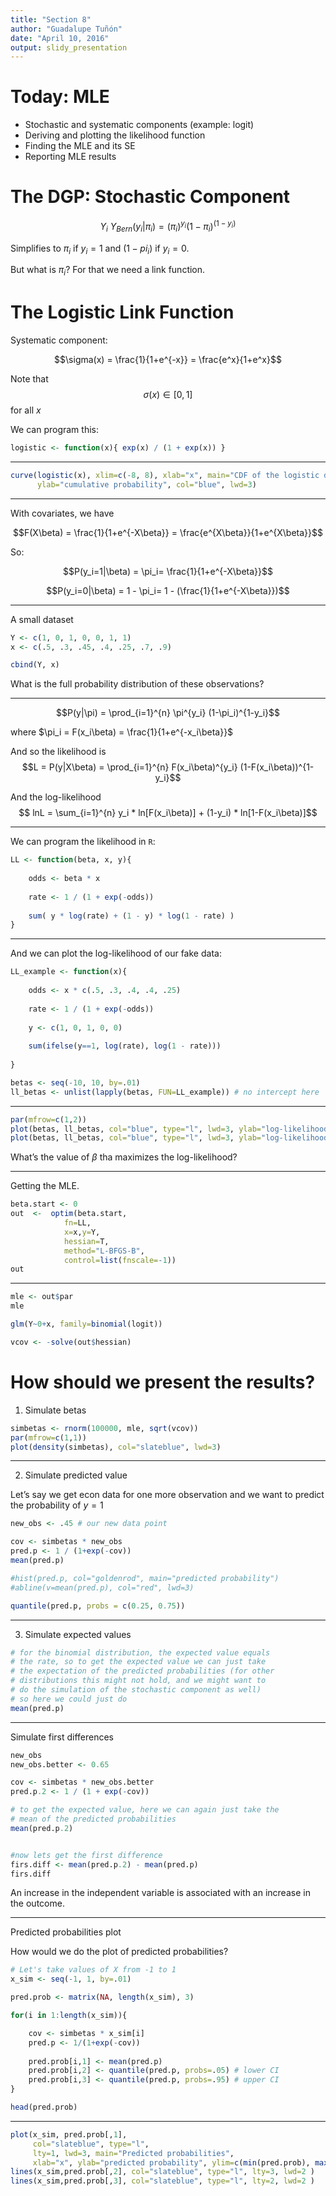 ```yaml
---
title: "Section 8"
author: "Guadalupe Tuñón"
date: "April 10, 2016"
output: slidy_presentation
---
```


Today: MLE
===============================
- Stochastic and systematic components (example: logit)
- Deriving and plotting the likelihood function
- Finding the MLE and its SE
- Reporting MLE results



The DGP: Stochastic Component
===============================

$$Y_i ~ Y_{Bern}(y_i|\pi_i) = (\pi_i)^{y_i} (1-\pi_i)^{(1-y_i)}$$

Simplifies to $\pi_i$ if $y_i=1$ and $(1-pi_i)$ if $y_i=0$.

But what is $\pi_i$? For that we need a link function. 



The Logistic Link Function
===============================

Systematic component: 

$$\sigma(x) = \frac{1}{1+e^{-x}} = \frac{e^x}{1+e^x}$$

Note that $$\sigma(x) \in [0,1]$$ for all $x$

We can program this:

```r
logistic <- function(x){ exp(x) / (1 + exp(x)) }

```

---

```r

curve(logistic(x), xlim=c(-8, 8), xlab="x", main="CDF of the logistic distribution",
      ylab="cumulative probability", col="blue", lwd=3)

```

---

With covariates, we have

$$F(X\beta) = \frac{1}{1+e^{-X\beta}} = \frac{e^{X\beta}}{1+e^{X\beta}}$$

So: 

$$P(y_i=1|\beta) = \pi_i= \frac{1}{1+e^{-X\beta}}$$

$$P(y_i=0|\beta) = 1 - \pi_i= 1 - (\frac{1}{1+e^{-X\beta}})$$


---

A small dataset

```r

Y <- c(1, 0, 1, 0, 0, 1, 1)
x <- c(.5, .3, .45, .4, .25, .7, .9)

cbind(Y, x)

```

What is the full probability distribution of these observations?

---

$$P(y|\pi) = \prod_{i=1}^{n} \pi^{y_i} (1-\pi_i)^{1-y_i}$$

where $\pi_i = F(x_i\beta) = \frac{1}{1+e^{-x_i\beta}}$

And so the likelihood is $$L = P(y|X\beta) = \prod_{i=1}^{n} F(x_i\beta)^{y_i} (1-F(x_i\beta))^{1-y_i}$$

And the log-likelihood $$ lnL = \sum_{i=1}^{n} y_i * ln[F(x_i\beta)] + (1-y_i) * ln[1-F(x_i\beta)]$$

----

We can program the likelihood in `R`:

```r

LL <- function(beta, x, y){
    
    odds <- beta * x
    
    rate <- 1 / (1 + exp(-odds))
    
    sum( y * log(rate) + (1 - y) * log(1 - rate) )
}

```

---

And we can plot the log-likelihood of our fake data:

```r

LL_example <- function(x){
    
    odds <- x * c(.5, .3, .4, .4, .25)
    
    rate <- 1 / (1 + exp(-odds))
    
    y <- c(1, 0, 1, 0, 0)
    
    sum(ifelse(y==1, log(rate), log(1 - rate)))
    
}

betas <- seq(-10, 10, by=.01)
ll_betas <- unlist(lapply(betas, FUN=LL_example)) # no intercept here
```

---

```r
par(mfrow=c(1,2))
plot(betas, ll_betas, col="blue", type="l", lwd=3, ylab="log-likelihood")
plot(betas, ll_betas, col="blue", type="l", lwd=3, ylab="log-likelihood", xlim=c(-5, 5))

```

What's the value of $\beta$ tha maximizes the log-likelihood?

---

Getting the MLE.

```r

beta.start <- 0
out  <-  optim(beta.start, 
            fn=LL,
            x=x,y=Y,
            hessian=T,
            method="L-BFGS-B",
            control=list(fnscale=-1))
out

```

---

```r

mle <- out$par
mle

glm(Y~0+x, family=binomial(logit))

vcov <- -solve(out$hessian)

```




How should we present the results?
==========================

1. Simulate betas

```r

simbetas <- rnorm(100000, mle, sqrt(vcov)) 
par(mfrow=c(1,1))
plot(density(simbetas), col="slateblue", lwd=3)
```

---

2. Simulate predicted value

Let's say we get econ data for one more observation and we want to predict the probability of $y=1$

```r

new_obs <- .45 # our new data point

cov <- simbetas * new_obs
pred.p <- 1 / (1+exp(-cov))
mean(pred.p)

#hist(pred.p, col="goldenrod", main="predicted probability")
#abline(v=mean(pred.p), col="red", lwd=3)

quantile(pred.p, probs = c(0.25, 0.75))

```

---

3. Simulate expected values
```r

# for the binomial distribution, the expected value equals 
# the rate, so to get the expected value we can just take
# the expectation of the predicted probabilities (for other
# distributions this might not hold, and we might want to 
# do the simulation of the stochastic component as well)
# so here we could just do
mean(pred.p)

```

---

Simulate first differences

```r

new_obs
new_obs.better <- 0.65

cov <- simbetas * new_obs.better
pred.p.2 <- 1 / (1 + exp(-cov))

# to get the expected value, here we can again just take the 
# mean of the predicted probabilities
mean(pred.p.2)


#now lets get the first difference
firs.diff <- mean(pred.p.2) - mean(pred.p)
firs.diff 
```

An increase in the independent variable is associated with an increase in the outcome.

---

Predicted probabilities plot

How would we do the plot of predicted probabilities?

```r
# Let's take values of X from -1 to 1
x_sim <- seq(-1, 1, by=.01)

pred.prob <- matrix(NA, length(x_sim), 3)

for(i in 1:length(x_sim)){

    cov <- simbetas * x_sim[i]
    pred.p <- 1/(1+exp(-cov))
    
    pred.prob[i,1] <- mean(pred.p)
    pred.prob[i,2] <- quantile(pred.p, probs=.05) # lower CI
    pred.prob[i,3] <- quantile(pred.p, probs=.95) # upper CI
}

head(pred.prob)
```

---

```r

plot(x_sim, pred.prob[,1], 
     col="slateblue", type="l", 
     lty=1, lwd=3, main="Predicted probabilities",
     xlab="x", ylab="predicted probability", ylim=c(min(pred.prob), max(pred.prob)))
lines(x_sim,pred.prob[,2], col="slateblue", type="l", lty=3, lwd=2 )
lines(x_sim,pred.prob[,3], col="slateblue", type="l", lty=2, lwd=2 )


```

